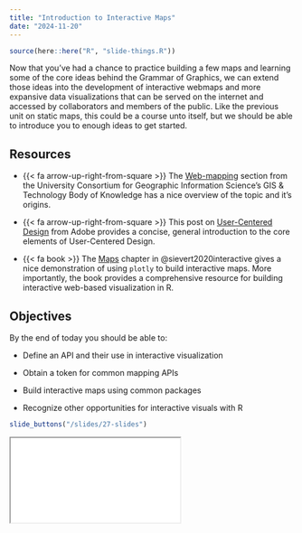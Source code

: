 ```yaml
---
title: "Introduction to Interactive Maps"
date: "2024-11-20"
---
```


```r
source(here::here("R", "slide-things.R"))
```

Now that you’ve had a chance to practice building a few maps and learning some of the core ideas behind the Grammar of Graphics, we can extend those ideas into the development of interactive webmaps and more expansive data visualizations that can be served on the internet and accessed by collaborators and members of the public. Like the previous unit on static maps, this could be a course unto itself, but we should be able to introduce you to enough ideas to get started.

## Resources

- {{< fa arrow-up-right-from-square >}} The [Web-mapping](https://gistbok-topics.ucgis.org/CV-05-015) section from the University Consortium for Geographic Information Science’s GIS & Technology Body of Knowledge has a nice overview of the topic and it’s origins.

- {{< fa arrow-up-right-from-square >}} This post on [User-Centered Design](https://xd.adobe.com/ideas/principles/human-computer-interaction/user-centered-design/) from Adobe provides a concise, general introduction to the core elements of User-Centered Design.

- {{< fa book >}} The [Maps](https://plotly-r.com/maps.html) chapter in @sievert2020interactive gives a nice demonstration of using `plotly` to build interactive maps. More importantly, the book provides a comprehensive resource for building interactive web-based visualization in R.


## Objectives

By the end of today you should be able to:

- Define an API and their use in interactive visualization

- Obtain a token for common mapping APIs

- Build interactive maps using common packages

- Recognize other opportunities for interactive visuals with R


```r
slide_buttons("/slides/27-slides")
```

<div>

```{=html}
<iframe class="slide-deck" src="/slides/27-slides.html"></iframe>
```

</div>

